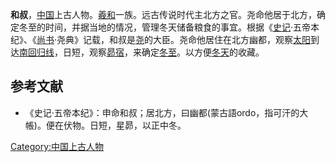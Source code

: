 '''和叔'''，[[中国|中国]]上古人物。[[羲和|羲和]]一族。远古传说时代主北方之官。尧命他居于北方，确定冬至的时间，并据当地的情况，管理冬天储备粮食的事宜。根据《[[史记|史记]]·五帝本纪》、《[[尚书|尚书]]·尧典》记载，和叔是[[尧|尧]]的大臣。尧命他居住在北方幽都，观察[[太阳|太阳]]到达[[南回归线|南回归线]]，日短，观察[[昴宿|昴宿]]，来确定[[冬至|冬至]]。以方便[[冬天|冬天]]的收藏。

==参考文献==
*《史记·五帝本纪》：申命和叔；居北方，曰幽都(蒙古語ordo，指可汗的大帳)。便在伏物。日短，星昴，以正中冬。

{{人物小作品}}

[[Category:中国上古人物|Category:中国上古人物]]